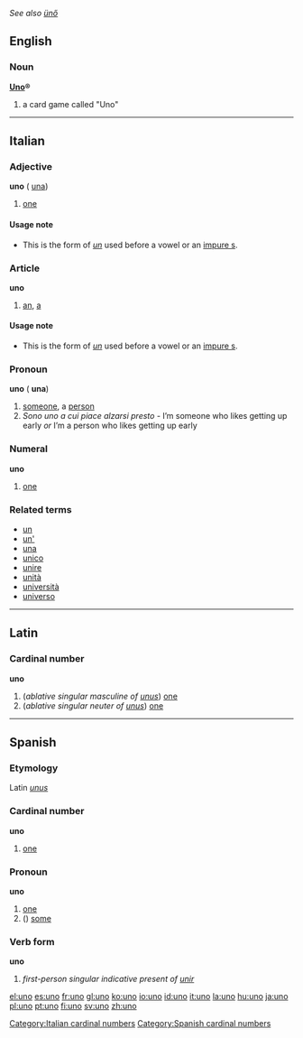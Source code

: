 ''See also [[ünő]]''
{{rfv}}
==English==

===Noun===
'''[[Uno]]®'''
#a card game called "Uno"


----

==Italian==
===Adjective===
'''uno''' {{m}} ({{f}} [[una#Italian|una]])

# [[one]]

====Usage note====
*This is the form of ''[[un#Italian|un]]'' used before a vowel or an [[impure s]].

===Article===
'''uno''' {{m}}

#[[an]], [[a]]

====Usage note====
*This is the form of ''[[un#Italian|un]]'' used before a vowel or an [[impure s]].

===Pronoun===
'''uno''' {{m}} ({{f}} '''una''')

#[[someone]], a [[person]]
#''Sono uno a cui piace alzarsi presto'' - I’m someone who likes getting up early ''or'' I’m a person who likes getting up early

===Numeral===
'''uno'''

# [[one]]

[[Category:Italian cardinal numbers]]

===Related terms===
*[[un]]
*[[un']]
*[[una]]
*[[unico]]
*[[unire]]
*[[unità]]
*[[università]]
*[[universo]]


----
==Latin==
===Cardinal number===
'''uno'''

#(''ablative singular masculine of [[unus]]'') [[one]]
#(''ablative singular neuter of [[unus]]'') [[one]]


----
==Spanish==
===Etymology===
Latin ''[[unus]]''

===Cardinal number===
'''uno'''
#[[one]]

===Pronoun===
'''uno'''
# [[one]]
# ({{p}}) [[some]]

===Verb form===
'''uno'''

# ''first-person singular indicative present of [[unir]]''
[[Category:Spanish cardinal numbers]]

[[el:uno]]
[[es:uno]]
[[fr:uno]]
[[gl:uno]]
[[ko:uno]]
[[io:uno]]
[[id:uno]]
[[it:uno]]
[[la:uno]]
[[hu:uno]]
[[ja:uno]]
[[pl:uno]]
[[pt:uno]]
[[fi:uno]]
[[sv:uno]]
[[zh:uno]]